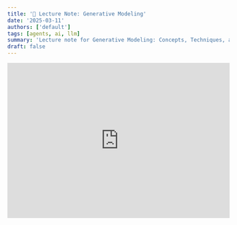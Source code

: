 ```yaml
---
title: '📝 Lecture Note: Generative Modeling'
date: '2025-03-11'
authors: ['default']
tags: [agents, ai, llm]
summary: 'Lecture note for Generative Modeling: Concepts, Techniques, and Applications by Kaiming He'
draft: false
---
```


<div style={{ display: 'flex', justifyContent: 'center' }}>
  <iframe
    style={{ borderRadius: '12px' }}
    src="https://open.spotify.com/embed/episode/00qLmhEcBBYHPRgKCJKm1U?utm_source=generator"
    width="100%"
    height="352"
    frameBorder="0"
    allow="autoplay; clipboard-write; encrypted-media; fullscreen; picture-in-picture"
    loading="lazy"
  />
</div>

Lecture note for course [Generative Modeling](https://www.youtube.com/watch?v=2yJSoaGU2i4&t=17s) given by Kaiming He at MIT Schwarzman College of Computing Deep Learning Day

<TOCInline toc={props.toc} toHeading={2} />

**Briefing Document:** Deep Learning Day - Generative Modeling  
**Source:** Excerpts from "Deep Learning Day: Generative Modeling" presentation.

## Main Themes and Important Ideas

### 1. The Rise of Generative AI

- The current era is characterized as the "gen AI area," marked by the introduction of powerful tools like chatbots (e.g., ChatGPT) and text-to-image generators.
- These models allow users to interact with computers in natural language and generate novel content based on prompts.
- Examples of impressive generative capabilities include text generation, image creation (e.g., a "Teddy bear teaching a course with generative model written on blackboard"), and even video generation (e.g., Sora's realistic and imaginative scenarios like "so many um um paper planes flying on top of trees or or or Forest").

### 2. Generative Models as Powerful Tools

- Generative models are not limited to creative applications but also serve as productive tools in daily life, such as AI code assistants that can understand and fix code through natural language interaction.
- The speaker suggests that "perhaps the previous um programming language is C++ python or Java the next level of programming language would just be English or human language."
- Beyond computer science, generative models are impacting various scientific domains, including protein design and generation (e.g., RF diffusion, linked to Nobel Prize-winning work) and weather prediction (DeepMind's work on qualitative weather behavior).

### 3. Historical Context and Evolution

- The concept of generative modeling is not entirely new, with roots in classical computer vision algorithms like "patch match" (content-aware fill in Photoshop) and texture synthesis techniques.
- Texture synthesis, which aimed to extend textures pixel by pixel based on existing examples, is presented as a conceptual precursor to today's autoregressive models.

### 4. Defining Generative Models

- Defining generative models is challenging as their capabilities and scope are constantly expanding.
- However, common characteristics of tasks addressed by generative models include:
  - **Multiple/Infinite Predictions for a Single Input:** For example, generating countless possible images of a cat from the prompt "cat."
  - **Varying Plausibility of Predictions:** Some generated outputs are more likely or realistic than others (e.g., a lion is more plausible than a dog when prompted for a cat).
  - **Out-of-Distribution Generation:** The model can generate novel outputs not explicitly present in the training data (e.g., the teddy bear scenario or the unique video of paper planes). The speaker states, "your training data may not contain the exact solution."
  - **Complex and Higher-Dimensional Outputs:** Text prompts, which are low-dimensional, can generate high-dimensional images with millions of pixels.

### 5. Generative vs. Discriminative Models

- **Discriminative Models:** Learn to map an input (X) to a label (Y), focusing on finding boundaries between classes (e.g., image classification). The speaker illustrates this with green and orange dots and a separating boundary, aiming to estimate the conditional probability P(Y|X).
- **Generative Models:** Aim to learn the underlying probability distribution of the data itself (P(X)) or the conditional probability of generating data given some condition (P(X|Y)). The goal is to understand how the data is generated and be able to sample new, plausible data points. The speaker explains, "conceptually in a generative model we care about probabilistic modeling."

### 6. The Role of Probabilistic Modeling

- Generative models rely on probabilistic modeling to capture the complex distributions of real-world data.
- The underlying assumption is that data is generated by some (often unknown) complex "world model" with latent factors (e.g., pose, lighting, identity for faces) and associated distributions.
- Generative modeling seeks to learn a model (often a neural network) that can approximate this underlying data distribution. The goal is to "minimize um the distance between the data distribution and the distribution you estimate."
- Once a good approximation is achieved, the model can sample new data points that resemble the original data distribution.

### 7. Deep Learning for Generative Modeling

- Deep neural networks are the "most powerful tool today" for generative modeling.
- Unlike discriminative learning that learns representations of individual data instances, generative modeling uses deep learning to learn the representation of entire probability distributions.
- Conceptually, this can be seen as mapping a simple distribution (e.g., Gaussian noise) to a complex data distribution (e.g., images of dogs) through a neural network. The speaker describes this as "a mapping between distributions."

### 8. Key Elements of Generative Models

The speaker briefly outlines the fundamental elements required to build a generative model:

- **Problem Formulation:** Defining the real-world problem as a probabilistic or generative modeling task.
- **Representations:** Using neural networks to represent data and their distributions.
- **Objective Functions:** Measuring the difference between the learned and target distributions.
- **Optimizers:** Solving the complex optimization problems involved in training.
- **Inference Algorithms (Samplers):** Generating new samples from the learned distribution.

### 9. Modern Approaches to Generative Modeling

The speaker provides a high-level overview of several popular and modern generative modeling techniques:

- **Variational Autoencoders (VAEs):** Extend the concept of autoencoding to distributions, mapping the data distribution to a simpler distribution and back.
- **Generative Adversarial Networks (GANs):** Employ a generator network to produce data and a discriminator network to distinguish between real and generated data, leading to a competitive learning process. The speaker notes that GANs were "the most uh um popular and most powerful generative models um over the last um decades."
- **Autoregressive Models:** Decompose the joint probability of data into a sequence of conditional probabilities, predicting each element based on the preceding ones (e.g., next token prediction in NLP). This breaks down a complex problem into smaller, simpler predictions.
- **Diffusion Models (Denoising Diffusion):** Inspired by thermodynamics, these models learn to reverse a process of progressively adding noise to clean data. Generation involves starting with noise and iteratively denoising it back to a realistic sample. The speaker highlights their recent emergence and power, especially in image generation.
- **Flow Matching:** An emerging idea inspired by computer graphics and the concept of morphing shapes. It aims to learn a continuous flow field that transforms a simple probability distribution into a more complex target distribution.

### 10. Formulating Real-World Problems as Generative Models

The core of applying generative models lies in defining the conditional distribution P(X|Y), where Y represents the conditions or constraints and X is the desired output data.  
Examples include:

- **Chatbots:** Y = user prompt, X = chatbot response.
- **Text-to-Image/Video:** Y = text prompt, X = generated visual content.
- **3D Generation:** Y = text prompt, X = 3D structure.
- **Protein Generation:** Y = desired properties (abstract), X = protein structure.
- **Image Generation (Class-Conditional):** Y = class label, X = generated image.
- **Unconditional Generation:** Y = implicit condition (data distribution), X = generated data following that distribution.
- **Image Classification (Reformulated):** Y = image, X = class label (leading to open vocabulary recognition).
- **Image Captioning:** Y = image, X = descriptive sentence/paragraph.
- **Visual Dialogue:** Y = image + text prompt, X = chatbot response.
- **Robotics Policy Learning:** Y = task/goal, X = plausible robot trajectories/policies. The speaker notes that for tasks with multiple valid solutions, generative models are well-suited.

### 11. Generative Models as the Next Level of Abstraction

The speaker concludes by emphasizing the hierarchical nature of AI model development:

- **Layers:** Basic building blocks of deep neural networks (convolutions, activations, etc.).
- **Deep Neural Networks:** Built from layers, used for various tasks.
- **Generative Models:** Built from deep neural networks, representing a higher level of abstraction for complex tasks.
- **Large Language Models, Reasoning, Agentic Machine Learning:** Future systems that will likely leverage generative models as fundamental building blocks.

This progression mirrors the advancement of computer science through the creation of increasingly sophisticated levels of abstraction, unlocking new possibilities.

## Quotes

- "perhaps the previous um programming language is C++ python or Java the next level of programming language would just be English or human language" (regarding AI code assistants).
- "your training data may not contain the exact solution" (highlighting the out-of-distribution generation capability).
- "conceptually in a generative model we care about probabilistic modeling" (emphasizing the core principle).
- "a mapping between distributions" (describing the fundamental operation of generative models).
- "the most uh um popular and most powerful generative models um over the last um decades" (referring to GANs).

## Applications and Future Directions

- Generative models are transforming various fields, from image generation to natural language understanding and even robotics.
- Future developments are expected to lead to more sophisticated systems capable of generalizing across tasks with fewer data and greater flexibility.
- Continued research will focus on refining existing models, such as GANs and VAEs, and exploring new paradigms like diffusion models and flow matching.

## Key Takeaways

- Generative models represent a profound shift in deep learning, offering powerful tools for creative and scientific tasks.
- They require a deep understanding of probabilistic modeling and are increasingly built using advanced deep neural networks.
- Generative models are positioned to play a crucial role in the next era of AI, serving as foundational components for more sophisticated systems capable of diverse and complex tasks.

## Key Concepts

- **Generative Model**: A type of artificial intelligence model that learns the underlying probability distribution of a dataset and can generate new data points that resemble the training data.
- **Discriminative Model**: A type of AI model that learns the boundary between different classes of data, typically used for classification tasks (e.g., identifying if an image contains a cat or a dog).
- **Prompt**: Textual input provided to a generative model (especially text-to-image or chatbots) to guide the generation of the desired output.
- **Out-of-Distribution Generation**: The ability of a generative model to create new data that is different from the exact examples seen in the training data.
- **Latent Factors**: Underlying, often unobservable variables that are assumed to influence the observed data. Generative models often try to learn these factors.
- **Probability Distribution**: A mathematical function that describes the likelihood of different outcomes or values for a random variable. Generative models aim to learn and sample from these distributions.
- **Deep Learning**: A subfield of machine learning that uses artificial neural networks with multiple layers to learn complex patterns from data.
- **Representation Learning**: The process of automatically discovering useful ways to represent data, often using deep learning models.
- **Unsupervised Learning**: A type of machine learning where the model learns patterns from unlabeled data, as opposed to supervised learning where labeled input-output pairs are provided.
- **Autoencoder**: A neural network architecture used for unsupervised learning that aims to learn a compressed representation (encoding) of the input data and then reconstruct the original data from this representation (decoding).
- **Variational Autoencoder (VAE)**: A probabilistic extension of the autoencoder that learns a probability distribution in the latent space, enabling generative capabilities.
- **Generative Adversarial Network (GAN)**: A generative model consisting of two neural networks, a generator that creates synthetic data and a discriminator that tries to distinguish between real and synthetic data. These two networks are trained in an adversarial manner.
- **Auto-Regressive Model**: A type of generative model that predicts each element of a sequence (e.g., text, image pixels) based on the previously generated elements.
- **Next Token Prediction**: A common application of auto-regressive models in natural language processing, where the model predicts the next word in a sequence given the preceding words.
- **Diffusion Model (Denoising Diffusion)**: A generative model inspired by thermodynamics that learns to reverse a process of gradually adding noise to data. Generation involves starting with noise and iteratively removing it to obtain a realistic sample.
- **Flow Matching**: A recent approach in generative modeling that aims to learn a continuous transformation (a "flow") between a simple probability distribution (e.g., Gaussian) and the target data distribution.
- **Conditional Distribution**: The probability distribution of a random variable given the occurrence of another event or the value of another variable. Generative models often learn conditional distributions (e.g., generating an image given a text prompt).
- **Policy Learning**: In the context of robotics and reinforcement learning, the process of learning a strategy (policy) that dictates the actions an agent should take to achieve a goal.

> [!NOTE]
> Most of the content is generated by Google NotebookLM.
